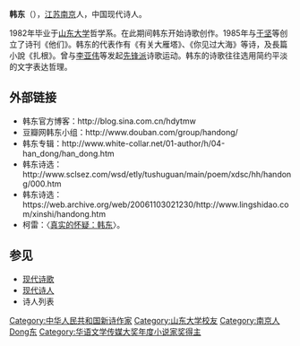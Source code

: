 {{otheruses|韩东}}
{{BLP unsourced}}
'''韩东'''（{{bd|1961年||catIdx=Han韩东}}），[[江苏省|江苏]][[南京市|南京]]人，中国现代诗人。

1982年毕业于[[山东大学|山东大学]]哲学系。在此期间韩东开始诗歌创作。1985年与[[于坚|于坚]]等创立了诗刊《他们》。韩东的代表作有《有关大雁塔》、《你见过大海》等诗，及長篇小說《扎根》。曾与[[李亚伟|李亚伟]]等发起[[先锋派|先锋派]]诗歌运动。韩东的诗歌往往选用简约平淡的文字表达哲理。

==外部链接==
* 韩东官方博客：http://blog.sina.com.cn/hdytmw
* 豆瓣网韩东小组：http://www.douban.com/group/handong/
* 韩东专辑：http://www.white-collar.net/01-author/h/04-han_dong/han_dong.htm 
* 韩东诗选：http://www.sclsez.com/wsd/etly/tushuguan/main/poem/xdsc/hh/handong/000.htm{{dead link|date=2018年5月 |bot=InternetArchiveBot |fix-attempted=yes }}
* 韩东诗选：https://web.archive.org/web/20061103021230/http://www.lingshidao.com/xinshi/handong.htm
*柯雷：〈[http://www.nssd.org/articles/article_read.aspx?id=48456746 真实的怀疑：韩东]〉。

==参见==
*[[现代诗歌|现代诗歌]]
*[[现代诗人|现代诗人]]
*诗人列表

{{wikisource}}
{{China-writer-stub}}

{{華語文學傳媒大獎年度小說家獎|2003}}

{{Authority control}}
{{DEFAULTSORT:Han韩东}}
[[Category:中华人民共和国新诗作家|Category:中华人民共和国新诗作家]]
[[Category:山东大学校友|Category:山东大学校友]]
[[Category:南京人|Category:南京人]]
[[Category:韩姓|Dong东]]
[[Category:华语文学传媒大奖年度小说家奖得主|Category:华语文学传媒大奖年度小说家奖得主]]